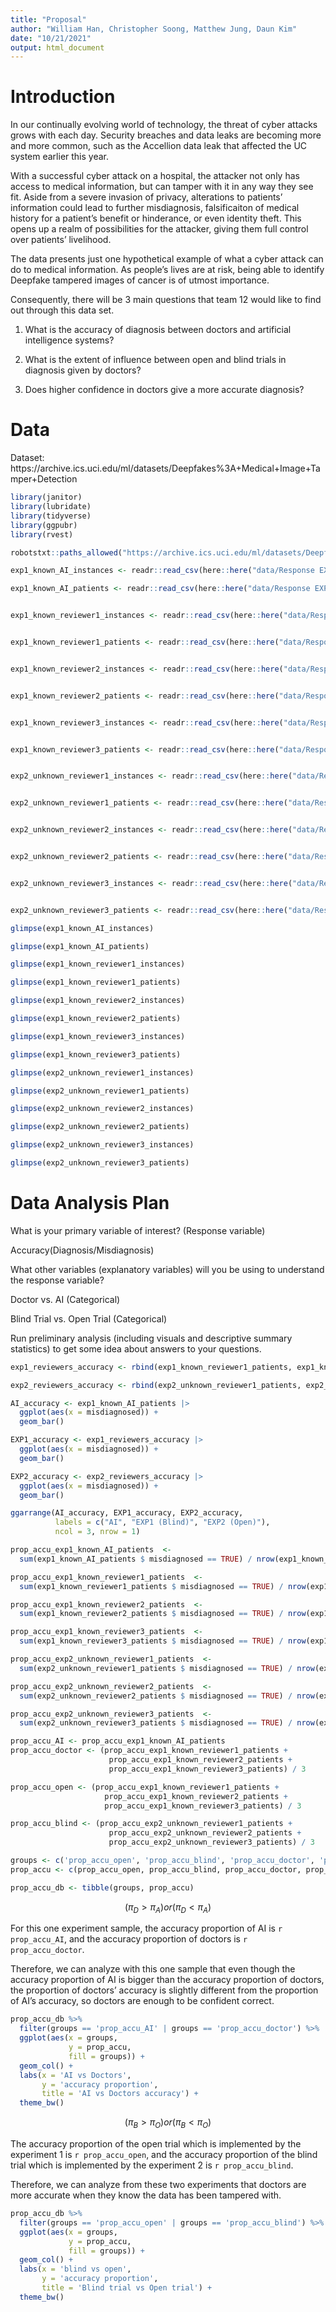 ```yaml
---
title: "Proposal"
author: "William Han, Christopher Soong, Matthew Jung, Daun Kim"
date: "10/21/2021"
output: html_document
---
```


# Introduction

In our continually evolving world of technology, the threat of cyber attacks grows with each day.
Security breaches and data leaks are becoming more and more common, such as the Accellion data leak that affected the UC system earlier this year.

With a successful cyber attack on a hospital, the attacker not only has access to medical information, but can tamper with it in any way they see fit. 
Aside from a severe invasion of privacy, alterations to patients' information could lead to further misdiagnosis, falsificaiton of medical history for a patient's benefit or hinderance, or even identity theft.
This opens up a realm of possibilities for the attacker, giving them full control over patients' livelihood.

The data presents just one hypothetical example of what a cyber attack can do to medical information.
As people's lives are at risk, being able to identify Deepfake tampered images of cancer is of utmost importance.


Consequently, there will be 3 main questions that team 12 would like to find out through this data set. 

1. What is the accuracy of diagnosis between doctors and artificial intelligence systems? 

2. What is the extent of influence between open and blind trials in diagnosis given by doctors? 

3. Does higher confidence in doctors give a more accurate diagnosis?

# Data

Dataset:
https://archive.ics.uci.edu/ml/datasets/Deepfakes%3A+Medical+Image+Tamper+Detection

```r
library(janitor)
library(lubridate)
library(tidyverse)
library(ggpubr)
library(rvest)
```



```r
robotstxt::paths_allowed("https://archive.ics.uci.edu/ml/datasets/Deepfakes%3A+Medical+Image+Tamper+Detection")
```

```r
exp1_known_AI_instances <- readr::read_csv(here::here("data/Response EXP1 - AI_instances.csv"))

exp1_known_AI_patients <- readr::read_csv(here::here("data/Response EXP1 - AI_patients.csv"))


exp1_known_reviewer1_instances <- readr::read_csv(here::here("data/Response EXP1 - Reviewer 1_instances.csv"))


exp1_known_reviewer1_patients <- readr::read_csv(here::here("data/Response EXP1 - Reviewer 1_patients.csv"))


exp1_known_reviewer2_instances <- readr::read_csv(here::here("data/Response EXP1 - Reviewer 2_instances.csv"))


exp1_known_reviewer2_patients <- readr::read_csv(here::here("data/Response EXP1 - Reviewer 2_patients.csv"))


exp1_known_reviewer3_instances <- readr::read_csv(here::here("data/Response EXP1 - Reviewer 3_instances.csv"))


exp1_known_reviewer3_patients <- readr::read_csv(here::here("data/Response EXP1 - Reviewer 3_patients.csv"))


exp2_unknown_reviewer1_instances <- readr::read_csv(here::here("data/Response EXP2 - Reviewer 1_instances.csv"))


exp2_unknown_reviewer1_patients <- readr::read_csv(here::here("data/Response EXP2 - Reviewer 1_patients.csv"))


exp2_unknown_reviewer2_instances <- readr::read_csv(here::here("data/Response EXP2 - Reviewer 2_instances.csv"))


exp2_unknown_reviewer2_patients <- readr::read_csv(here::here("data/Response EXP2 - Reviewer 2_patients.csv"))


exp2_unknown_reviewer3_instances <- readr::read_csv(here::here("data/Response EXP2 - Reviewer 3_instances.csv"))


exp2_unknown_reviewer3_patients <- readr::read_csv(here::here("data/Response EXP2 - Reviewer 3_patients.csv"))

```

```r
glimpse(exp1_known_AI_instances)

glimpse(exp1_known_AI_patients)

glimpse(exp1_known_reviewer1_instances)

glimpse(exp1_known_reviewer1_patients)

glimpse(exp1_known_reviewer2_instances)

glimpse(exp1_known_reviewer2_patients)

glimpse(exp1_known_reviewer3_instances)

glimpse(exp1_known_reviewer3_patients)

glimpse(exp2_unknown_reviewer1_instances)

glimpse(exp2_unknown_reviewer1_patients)

glimpse(exp2_unknown_reviewer2_instances)

glimpse(exp2_unknown_reviewer2_patients)

glimpse(exp2_unknown_reviewer3_instances)

glimpse(exp2_unknown_reviewer3_patients)


```

# Data Analysis Plan 

What is your primary variable of interest? (Response variable)

Accuracy(Diagnosis/Misdiagnosis)


What other variables (explanatory variables) will you be using to understand the response variable?

Doctor vs. AI (Categorical)

Blind Trial vs. Open Trial (Categorical)


Run preliminary analysis (including visuals and descriptive summary statistics) to get some idea about answers to your questions. 


```r


exp1_reviewers_accuracy <- rbind(exp1_known_reviewer1_patients, exp1_known_reviewer2_patients, exp1_known_reviewer3_patients)

exp2_reviewers_accuracy <- rbind(exp2_unknown_reviewer1_patients, exp2_unknown_reviewer2_patients, exp2_unknown_reviewer3_patients)

AI_accuracy <- exp1_known_AI_patients |> 
  ggplot(aes(x = misdiagnosed)) +
  geom_bar()

EXP1_accuracy <- exp1_reviewers_accuracy |> 
  ggplot(aes(x = misdiagnosed)) +
  geom_bar()

EXP2_accuracy <- exp2_reviewers_accuracy |> 
  ggplot(aes(x = misdiagnosed)) +
  geom_bar()

ggarrange(AI_accuracy, EXP1_accuracy, EXP2_accuracy,
          labels = c("AI", "EXP1 (Blind)", "EXP2 (Open)"),
          ncol = 3, nrow = 1)
```


```r
prop_accu_exp1_known_AI_patients  <-
  sum(exp1_known_AI_patients $ misdiagnosed == TRUE) / nrow(exp1_known_AI_patients)

prop_accu_exp1_known_reviewer1_patients  <-
  sum(exp1_known_reviewer1_patients $ misdiagnosed == TRUE) / nrow(exp1_known_AI_patients)

prop_accu_exp1_known_reviewer2_patients  <-
  sum(exp1_known_reviewer2_patients $ misdiagnosed == TRUE) / nrow(exp1_known_AI_patients)

prop_accu_exp1_known_reviewer3_patients  <-
  sum(exp1_known_reviewer3_patients $ misdiagnosed == TRUE) / nrow(exp1_known_AI_patients)

prop_accu_exp2_unknown_reviewer1_patients  <-
  sum(exp2_unknown_reviewer1_patients $ misdiagnosed == TRUE) / nrow(exp1_known_AI_patients)

prop_accu_exp2_unknown_reviewer2_patients  <-
  sum(exp2_unknown_reviewer2_patients $ misdiagnosed == TRUE) / nrow(exp1_known_AI_patients)

prop_accu_exp2_unknown_reviewer3_patients  <-
  sum(exp2_unknown_reviewer3_patients $ misdiagnosed == TRUE) / nrow(exp1_known_AI_patients)
```

```r
prop_accu_AI <- prop_accu_exp1_known_AI_patients
prop_accu_doctor <- (prop_accu_exp1_known_reviewer1_patients +
                      prop_accu_exp1_known_reviewer2_patients +
                      prop_accu_exp1_known_reviewer3_patients) / 3
```

```r
prop_accu_open <- (prop_accu_exp1_known_reviewer1_patients +
                     prop_accu_exp1_known_reviewer2_patients +
                     prop_accu_exp1_known_reviewer3_patients) / 3

prop_accu_blind <- (prop_accu_exp2_unknown_reviewer1_patients +
                      prop_accu_exp2_unknown_reviewer2_patients +
                      prop_accu_exp2_unknown_reviewer3_patients) / 3
```

```r
groups <- c('prop_accu_open', 'prop_accu_blind', 'prop_accu_doctor', 'prop_accu_AI')
prop_accu <- c(prop_accu_open, prop_accu_blind, prop_accu_doctor, prop_accu_AI)

prop_accu_db <- tibble(groups, prop_accu)
```



$$ (\pi_D > \pi_A)
or
(\pi_D < \pi_A)$$

For this one experiment sample, the accuracy proportion of AI is `r prop_accu_AI`,
and the accuracy proportion of doctors is `r prop_accu_doctor`.

Therefore, we can analyze with this one sample that
even though the accuracy proportion of AI is bigger than the accuracy proportion of doctors,
the proportion of doctors' accuracy is slightly different from the proportion of AI's accuracy,
so doctors are enough to be confident correct.

```r
prop_accu_db %>%
  filter(groups == 'prop_accu_AI' | groups == 'prop_accu_doctor') %>% 
  ggplot(aes(x = groups, 
             y = prop_accu,
             fill = groups)) +
  geom_col() +
  labs(x = 'AI vs Doctors',
       y = 'accuracy proportion',
       title = 'AI vs Doctors accuracy') +
  theme_bw()
```

$$(\pi_B > \pi_O)
or 
(\pi_B < \pi_O)$$

The accuracy proportion of the open trial which is implemented by the experiment 1 is `r prop_accu_open`,
and the accuracy proportion of the blind trial which is implemented by the experiment 2 is `r prop_accu_blind`.

Therefore, we can analyze from these two experiments that
doctors are more accurate when they know the data has been tampered with.


```r
prop_accu_db %>%
  filter(groups == 'prop_accu_open' | groups == 'prop_accu_blind') %>% 
  ggplot(aes(x = groups,
             y = prop_accu,
             fill = groups)) +
  geom_col() +
  labs(x = 'blind vs open',
       y = 'accuracy proportion',
       title = 'Blind trial vs Open trial') +
  theme_bw()
```

